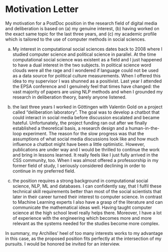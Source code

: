 
# Motivation Letter

My motivation for a PostDoc position in the research field of digital media and deliberation is based on (a) my genuine interest, (b) having worked on the exact same topic for the last three years, and (c) my academic profile which is tailored to the use of computer methods in social sciences.

(a) My interest in computational social sciences dates back to 2008 where I studied computer science and political science in parallel. At the time computational social science was existent as a field and I just happened to have a dual interest in the two subjects. In political science word clouds were all the rage and I wondered if language could not be used as a data source for political culture measurements. When I offered this idea to my supervisor I was shunned as a positivist. Last year I attended the EPSA conference and I genuinely feel that times have changed: the vast majority of papers are using NLP methods and when I grounded my research in deliberation theory, barely anyone listened.

(b) the last three years I worked in Göttingen with Valentin Gold on a project called "deliberation laboratory". The goal was to develop a chatbot that could interact in social media before discussion escalated and became hateful. Unfortunately, the project funding ran out after we finally established a theoretical basis, a research design and a human-in-the-loop experiment. The reason for the slow progress was that the assumptions of what social media discussions look like and how much influence a chatbot might have been a little optimistic. However, publications are under way and I would be thrilled to continue the work and bring in lessons learned. It really feels like I just fully arrived in the CSS community, too. When I was almost offered a professorship in my former field of study, I seriously considered declining in order to continue in my preferred field.

(c) the position requires a strong background in computational social science, NLP, ML and databases. I can confidently say, that I fulfil these technical skill requirements better than most of the social scientists that later in their career turned their interest to computer science. In contrast to Machine Learning experts I also have a grasp of the literature and can communicate the mathematical ideas well. Having taught computer science at the high school level really helps there. Moreover, I have a lot of experience with the engineering which becomes more and more relevant as the systems needed for the studies become more complex.

In summary, my Archilles' heel of too many interests works to my advantage in this case, as the proposed position fits perfectly at the intersection of my pursuits. I would be honored be invited for an interview. 

